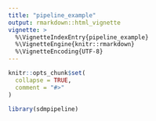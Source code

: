 ```yaml
---
title: "pipeline_example"
output: rmarkdown::html_vignette
vignette: >
  %\VignetteIndexEntry{pipeline_example}
  %\VignetteEngine{knitr::rmarkdown}
  %\VignetteEncoding{UTF-8}
---
```


```r
knitr::opts_chunk$set(
  collapse = TRUE,
  comment = "#>"
)
```

```r
library(sdmpipeline)
```
